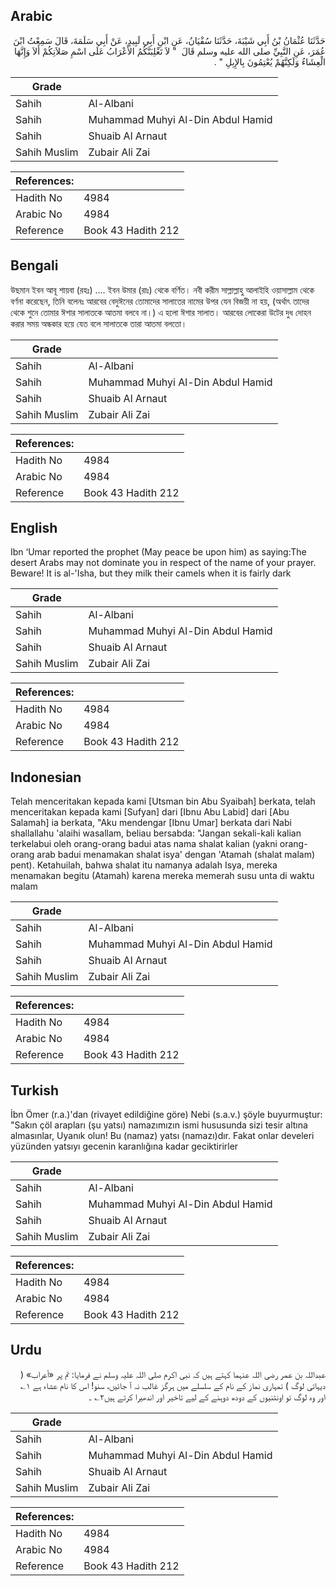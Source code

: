 ## Arabic


<div dir="rtl" lang="ar" style={{fontSize:'larger',backgroundColor:'#f8f9fa',padding:20}}>
حَدَّثَنَا عُثْمَانُ بْنُ أَبِي شَيْبَةَ، حَدَّثَنَا سُفْيَانُ، عَنِ ابْنِ أَبِي لَبِيدٍ، عَنْ أَبِي سَلَمَةَ، قَالَ سَمِعْتُ ابْنَ عُمَرَ، عَنِ النَّبِيِّ صلى الله عليه وسلم قَالَ ‏ "‏ لاَ تَغْلِبَنَّكُمُ الأَعْرَابُ عَلَى اسْمِ صَلاَتِكُمْ أَلاَ وَإِنَّهَا الْعِشَاءُ وَلَكِنَّهُمْ يُعْتِمُونَ بِالإِبِلِ ‏"‏ ‏.‏
</div>
<div style={{backgroundColor:'#f8f9fa',padding:20, marginBottom: 10}}><table> <thead> <tr> <th>Grade</th> <th></th> </tr> </thead> <tbody> <tr><td>Sahih</td><td>Al-Albani</td></tr><tr><td>Sahih</td><td>Muhammad Muhyi Al-Din Abdul Hamid</td></tr><tr><td>Sahih</td><td>Shuaib Al Arnaut</td></tr><tr><td>Sahih Muslim</td><td>Zubair Ali Zai</td></tr></tbody></table><table> <thead> <tr> <th>References:</th> <th></th> </tr> </thead> <tbody><tr><td>Hadith No</td><td>4984</td></tr><tr><td>Arabic No</td><td>4984</td></tr><tr><td>Reference</td><td>Book 43 Hadith 212</td></tr></tbody></table></div>

## Bengali


<div dir="ltr" lang="bn" style={{fontSize:'larger',backgroundColor:'#f8f9fa',padding:20}}>
উছমান ইবন আবূ শায়বা (রহঃ) .... ইবন উমার (রাঃ) থেকে বর্ণিত। নবী করীম সাল্লাল্লাহু আলাইহি ওয়াসাল্লাম থেকে বর্ণনা করেছেন, তিনি বলেনঃ আরবের বেদুঈনের তোমাদের সালাতের নামের উপর যেন বিজয়ী না হয়, (অর্থাৎ তাদের থেকে শুনে তোমার ঈশার সালাতকে আতমা বলবে না।) এ হলো ঈশার সালাত। আরবের লোকেরা উটের দুধ দোহন করার সময় অন্ধকার হয়ে যেত বলে সালাতকে তারা আতমা বলতো।
</div>
<div style={{backgroundColor:'#f8f9fa',padding:20, marginBottom: 10}}><table> <thead> <tr> <th>Grade</th> <th></th> </tr> </thead> <tbody> <tr><td>Sahih</td><td>Al-Albani</td></tr><tr><td>Sahih</td><td>Muhammad Muhyi Al-Din Abdul Hamid</td></tr><tr><td>Sahih</td><td>Shuaib Al Arnaut</td></tr><tr><td>Sahih Muslim</td><td>Zubair Ali Zai</td></tr></tbody></table><table> <thead> <tr> <th>References:</th> <th></th> </tr> </thead> <tbody><tr><td>Hadith No</td><td>4984</td></tr><tr><td>Arabic No</td><td>4984</td></tr><tr><td>Reference</td><td>Book 43 Hadith 212</td></tr></tbody></table></div>

## English


<div dir="ltr" lang="en" style={{fontSize:'larger',backgroundColor:'#f8f9fa',padding:20}}>
Ibn ‘Umar reported the prophet (May peace be upon him) as saying:The desert Arabs may not dominate you in respect of the name of your prayer. Beware! It is al-'Isha, but they milk their camels when it is fairly dark
</div>
<div style={{backgroundColor:'#f8f9fa',padding:20, marginBottom: 10}}><table> <thead> <tr> <th>Grade</th> <th></th> </tr> </thead> <tbody> <tr><td>Sahih</td><td>Al-Albani</td></tr><tr><td>Sahih</td><td>Muhammad Muhyi Al-Din Abdul Hamid</td></tr><tr><td>Sahih</td><td>Shuaib Al Arnaut</td></tr><tr><td>Sahih Muslim</td><td>Zubair Ali Zai</td></tr></tbody></table><table> <thead> <tr> <th>References:</th> <th></th> </tr> </thead> <tbody><tr><td>Hadith No</td><td>4984</td></tr><tr><td>Arabic No</td><td>4984</td></tr><tr><td>Reference</td><td>Book 43 Hadith 212</td></tr></tbody></table></div>

## Indonesian


<div dir="ltr" lang="id" style={{fontSize:'larger',backgroundColor:'#f8f9fa',padding:20}}>
Telah menceritakan kepada kami [Utsman bin Abu Syaibah] berkata, telah menceritakan kepada kami [Sufyan] dari [Ibnu Abu Labid] dari [Abu Salamah] ia berkata, "Aku mendengar [Ibnu Umar] berkata dari Nabi shallallahu 'alaihi wasallam, beliau bersabda: "Jangan sekali-kali kalian terkelabui oleh orang-orang badui atas nama shalat kalian (yakni orang-orang arab badui menamakan shalat isya' dengan 'Atamah (shalat malam) pent). Ketahuilah, bahwa shalat itu namanya adalah Isya, mereka menamakan begitu (Atamah) karena mereka memerah susu unta di waktu malam
</div>
<div style={{backgroundColor:'#f8f9fa',padding:20, marginBottom: 10}}><table> <thead> <tr> <th>Grade</th> <th></th> </tr> </thead> <tbody> <tr><td>Sahih</td><td>Al-Albani</td></tr><tr><td>Sahih</td><td>Muhammad Muhyi Al-Din Abdul Hamid</td></tr><tr><td>Sahih</td><td>Shuaib Al Arnaut</td></tr><tr><td>Sahih Muslim</td><td>Zubair Ali Zai</td></tr></tbody></table><table> <thead> <tr> <th>References:</th> <th></th> </tr> </thead> <tbody><tr><td>Hadith No</td><td>4984</td></tr><tr><td>Arabic No</td><td>4984</td></tr><tr><td>Reference</td><td>Book 43 Hadith 212</td></tr></tbody></table></div>

## Turkish


<div dir="ltr" lang="tr" style={{fontSize:'larger',backgroundColor:'#f8f9fa',padding:20}}>
İbn Ömer (r.a.)'dan (rivayet edildiğine göre) Nebi (s.a.v.) şöyle buyurmuştur: "Sakın çöl arapları (şu yatsı) namazımızın ismi hususunda sizi tesir altına almasınlar, Uyanık olun! Bu (namaz) yatsı (namazı)dır. Fakat onlar develeri yüzünden yatsıyı gecenin karanlığına kadar geciktirirler
</div>
<div style={{backgroundColor:'#f8f9fa',padding:20, marginBottom: 10}}><table> <thead> <tr> <th>Grade</th> <th></th> </tr> </thead> <tbody> <tr><td>Sahih</td><td>Al-Albani</td></tr><tr><td>Sahih</td><td>Muhammad Muhyi Al-Din Abdul Hamid</td></tr><tr><td>Sahih</td><td>Shuaib Al Arnaut</td></tr><tr><td>Sahih Muslim</td><td>Zubair Ali Zai</td></tr></tbody></table><table> <thead> <tr> <th>References:</th> <th></th> </tr> </thead> <tbody><tr><td>Hadith No</td><td>4984</td></tr><tr><td>Arabic No</td><td>4984</td></tr><tr><td>Reference</td><td>Book 43 Hadith 212</td></tr></tbody></table></div>

## Urdu


<div dir="rtl" lang="ur" style={{fontSize:'larger',backgroundColor:'#f8f9fa',padding:20}}>
عبداللہ بن عمر رضی اللہ عنہما کہتے ہیں کہ نبی اکرم صلی اللہ علیہ وسلم نے فرمایا: تم پر «أعراب» ( دیہاتی لوگ ) تمہاری نماز کے نام کے سلسلے میں ہرگز غالب نہ آ جائیں، سنو! اس کا نام عشاء ہے ۱؎ اور وہ لوگ تو اونٹنیوں کے دودھ دوہنے کے لیے تاخیر اور اندھیرا کرتے ہیں۲؎ ۔
</div>
<div style={{backgroundColor:'#f8f9fa',padding:20, marginBottom: 10}}><table> <thead> <tr> <th>Grade</th> <th></th> </tr> </thead> <tbody> <tr><td>Sahih</td><td>Al-Albani</td></tr><tr><td>Sahih</td><td>Muhammad Muhyi Al-Din Abdul Hamid</td></tr><tr><td>Sahih</td><td>Shuaib Al Arnaut</td></tr><tr><td>Sahih Muslim</td><td>Zubair Ali Zai</td></tr></tbody></table><table> <thead> <tr> <th>References:</th> <th></th> </tr> </thead> <tbody><tr><td>Hadith No</td><td>4984</td></tr><tr><td>Arabic No</td><td>4984</td></tr><tr><td>Reference</td><td>Book 43 Hadith 212</td></tr></tbody></table></div>